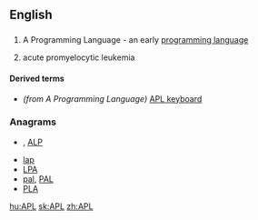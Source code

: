 ==English==
==={{initialism}}===
{{wikipedia}}
{{en-proper noun}}

# {{computing}} A Programming Language - an early [[programming language]]
# acute promyelocytic leukemia
====Derived terms====
*''(from A Programming Language)'' [[APL keyboard]]

===Anagrams===
* {{alphagram|[[alp#English|alp]]}} , [[ALP#English|ALP]]
* [[lap#English|lap]]
* [[LPA#English|LPA]]
* [[pal#English|pal]], [[PAL#English|PAL]]
* [[PLA#English|PLA]]


[[hu:APL]]
[[sk:APL]]
[[zh:APL]]